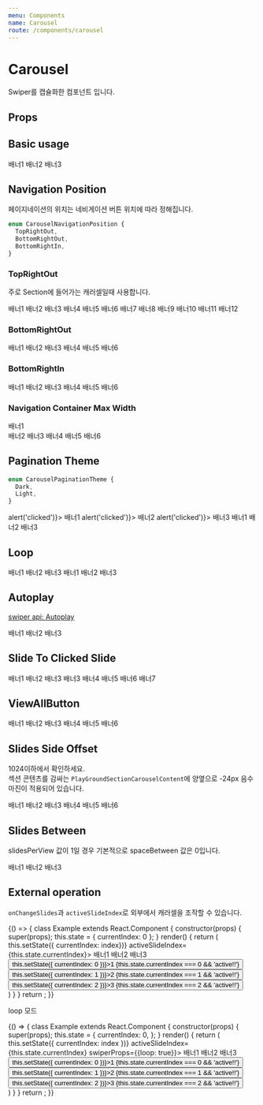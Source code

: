```yaml
---
menu: Components
name: Carousel
route: /components/carousel
---
```



# Carousel

Swiper를 캡슐화한 컴포넌트 입니다.

## Props

<PropsTable of={Carousel} />

## Basic usage

<Playground>
  <Carousel swiperProps={{ freeMode: true }}>
    <Slide>
      <PlayGroundBanner fill backgroundColor={Colors.red100}>
        배너1
      </PlayGroundBanner>
    </Slide>
    <Slide>
      <PlayGroundBanner fill backgroundColor={Colors.red200}>
        배너2
      </PlayGroundBanner>
    </Slide>
    <Slide>
      <PlayGroundBanner fill backgroundColor={Colors.red300}>
        배너3
      </PlayGroundBanner>
    </Slide>
  </Carousel>
</Playground>

## Navigation Position

페이지네이션의 위치는 네비게이션 버튼 위치에 따라 정해집니다.

```ts
enum CarouselNavigationPosition {
  TopRightOut,
  BottomRightOut,
  BottomRightIn,
}
```

### TopRightOut

주로 Section에 들어가는 캐러셀일때 사용합니다.

<Playground>
  <Section title="섹션 타이틀">
    <Carousel
      navigationPosition={CarouselNavigationPosition.TopRightOut}
      lgSlidesPerView={4}
      smSlidesPerView={2}
      pagination
    >
      <Slide>
        <PlayGroundBanner backgroundColor={Colors.blue100}>배너1</PlayGroundBanner>
      </Slide>
      <Slide>
        <PlayGroundBanner backgroundColor={Colors.blue200}>배너2</PlayGroundBanner>
      </Slide>
      <Slide>
        <PlayGroundBanner backgroundColor={Colors.blue300}>배너3</PlayGroundBanner>
      </Slide>
      <Slide>
        <PlayGroundBanner backgroundColor={Colors.blue400}>배너4</PlayGroundBanner>
      </Slide>
      <Slide>
        <PlayGroundBanner backgroundColor={Colors.blue500}>배너5</PlayGroundBanner>
      </Slide>
      <Slide>
        <PlayGroundBanner backgroundColor={Colors.blue600}>배너6</PlayGroundBanner>
      </Slide>
      <Slide>
        <PlayGroundBanner backgroundColor={Colors.blue100}>배너7</PlayGroundBanner>
      </Slide>
      <Slide>
        <PlayGroundBanner backgroundColor={Colors.blue200}>배너8</PlayGroundBanner>
      </Slide>
      <Slide>
        <PlayGroundBanner backgroundColor={Colors.blue300}>배너9</PlayGroundBanner>
      </Slide>
      <Slide>
        <PlayGroundBanner backgroundColor={Colors.blue400}>배너10</PlayGroundBanner>
      </Slide>
      <Slide>
        <PlayGroundBanner backgroundColor={Colors.blue500}>배너11</PlayGroundBanner>
      </Slide>
      <Slide>
        <PlayGroundBanner backgroundColor={Colors.blue600}>배너12</PlayGroundBanner>
      </Slide>
    </Carousel>
  </Section>
</Playground>

### BottomRightOut

<Playground>
  <Carousel
    navigationPosition={CarouselNavigationPosition.BottomRightOut}
    lgSlidesPerView={4}
    smSlidesPerView={2}
    pagination
  >
    <Slide>
      <PlayGroundBanner backgroundColor={Colors.blue100}>배너1</PlayGroundBanner>
    </Slide>
    <Slide>
      <PlayGroundBanner backgroundColor={Colors.blue200}>배너2</PlayGroundBanner>
    </Slide>
    <Slide>
      <PlayGroundBanner backgroundColor={Colors.blue300}>배너3</PlayGroundBanner>
    </Slide>
    <Slide>
      <PlayGroundBanner backgroundColor={Colors.blue400}>배너4</PlayGroundBanner>
    </Slide>
    <Slide>
      <PlayGroundBanner backgroundColor={Colors.blue500}>배너5</PlayGroundBanner>
    </Slide>
    <Slide>
      <PlayGroundBanner backgroundColor={Colors.blue600}>배너6</PlayGroundBanner>
    </Slide>
  </Carousel>
</Playground>

### BottomRightIn

<Playground>
  <Carousel
    navigationPosition={CarouselNavigationPosition.BottomRightIn}
    paginationTheme={CarouselPaginationTheme.Light}
    pagination
  >
    <Slide>
      <PlayGroundBanner backgroundColor={Colors.blue100}>배너1</PlayGroundBanner>
    </Slide>
    <Slide>
      <PlayGroundBanner backgroundColor={Colors.blue200}>배너2</PlayGroundBanner>
    </Slide>
    <Slide>
      <PlayGroundBanner backgroundColor={Colors.blue300}>배너3</PlayGroundBanner>
    </Slide>
    <Slide>
      <PlayGroundBanner backgroundColor={Colors.blue400}>배너4</PlayGroundBanner>
    </Slide>
    <Slide>
      <PlayGroundBanner backgroundColor={Colors.blue500}>배너5</PlayGroundBanner>
    </Slide>
    <Slide>
      <PlayGroundBanner backgroundColor={Colors.blue600}>배너6</PlayGroundBanner>
    </Slide>
  </Carousel>
</Playground>

### Navigation Container Max Width

<Playground>
  <Carousel navigationPosition={CarouselNavigationPosition.BottomRightIn} containerContentMaxWidth={560}>
    <Slide>
      <PlayGroundBanner backgroundColor={Colors.blue100} style={{ display: 'flex', justifyContent: 'center' }}>
        <div style={{ width: '100%', maxWidth: 560, backgroundColor: 'yellow', height: 100 }}>배너1</div>
      </PlayGroundBanner>
    </Slide>
    <Slide>
      <PlayGroundBanner backgroundColor={Colors.blue200}>배너2</PlayGroundBanner>
    </Slide>
    <Slide>
      <PlayGroundBanner backgroundColor={Colors.blue300}>배너3</PlayGroundBanner>
    </Slide>
    <Slide>
      <PlayGroundBanner backgroundColor={Colors.blue400}>배너4</PlayGroundBanner>
    </Slide>
    <Slide>
      <PlayGroundBanner backgroundColor={Colors.blue500}>배너5</PlayGroundBanner>
    </Slide>
    <Slide>
      <PlayGroundBanner backgroundColor={Colors.blue600}>배너6</PlayGroundBanner>
    </Slide>
  </Carousel>
</Playground>

## Pagination Theme

```ts
enum CarouselPaginationTheme {
  Dark,
  Light,
}
```

<Playground>
  <Carousel
    navigationPosition={CarouselNavigationPosition.BottomRightIn}
    paginationTheme={CarouselPaginationTheme.Dark}
    swiperProps={{ freeMode: false }}
    pagination
  >
    <Slide>
      <PlayGroundBanner backgroundColor={Colors.red100} onClick={() => alert('clicked')}>
        배너1
      </PlayGroundBanner>
    </Slide>
    <Slide>
      <PlayGroundBanner backgroundColor={Colors.red200} onClick={() => alert('clicked')}>
        배너2
      </PlayGroundBanner>
    </Slide>
    <Slide>
      <PlayGroundBanner backgroundColor={Colors.red300} onClick={() => alert('clicked')}>
        배너3
      </PlayGroundBanner>
    </Slide>
  </Carousel>
  <Carousel
    navigationPosition={CarouselNavigationPosition.BottomRightIn}
    paginationTheme={CarouselPaginationTheme.Light}
    swiperProps={{ freeMode: false }}
    pagination
  >
    <Slide>
      <PlayGroundBanner backgroundColor={Colors.blue100}>배너1</PlayGroundBanner>
    </Slide>
    <Slide>
      <PlayGroundBanner backgroundColor={Colors.blue200}>배너2</PlayGroundBanner>
    </Slide>
    <Slide>
      <PlayGroundBanner backgroundColor={Colors.blue300}>배너3</PlayGroundBanner>
    </Slide>
  </Carousel>
</Playground>

## Loop

<Playground>
  <Carousel
    navigationPosition={CarouselNavigationPosition.BottomRightIn}
    paginationTheme={CarouselPaginationTheme.Light}
    swiperProps={{ freeMode: true, loop: true }}
    pagination
  >
    <Slide>
      <PlayGroundBanner backgroundColor={Colors.blue100}>배너1</PlayGroundBanner>
    </Slide>
    <Slide>
      <PlayGroundBanner backgroundColor={Colors.blue200}>배너2</PlayGroundBanner>
    </Slide>
    <Slide>
      <PlayGroundBanner backgroundColor={Colors.blue300}>배너3</PlayGroundBanner>
    </Slide>
  </Carousel>
  <Carousel
    navigationPosition={CarouselNavigationPosition.BottomRightIn}
    paginationTheme={CarouselPaginationTheme.Light}
    swiperProps={{ freeMode: false, loop: true }}
    pagination
  >
    <Slide>
      <PlayGroundBanner backgroundColor={Colors.blue100}>배너1</PlayGroundBanner>
    </Slide>
    <Slide>
      <PlayGroundBanner backgroundColor={Colors.blue200}>배너2</PlayGroundBanner>
    </Slide>
    <Slide>
      <PlayGroundBanner backgroundColor={Colors.blue300}>배너3</PlayGroundBanner>
    </Slide>
  </Carousel>
</Playground>

## Autoplay

[swiper api: Autoplay](https://idangero.us/swiper/api/#autoplay)

<Playground>
  <Carousel
    navigationPosition={CarouselNavigationPosition.BottomRightIn}
    paginationTheme={CarouselPaginationTheme.Light}
    swiperProps={{
      autoplay: {
        delay: 6000,
        disableOnInteraction: false,
      },
    }}
    pagination
  >
    <Slide>
      <PlayGroundBanner backgroundColor={Colors.blue100}>배너1</PlayGroundBanner>
    </Slide>
    <Slide>
      <PlayGroundBanner backgroundColor={Colors.blue200}>배너2</PlayGroundBanner>
    </Slide>
    <Slide>
      <PlayGroundBanner backgroundColor={Colors.blue300}>배너3</PlayGroundBanner>
    </Slide>
  </Carousel>
</Playground>

## Slide To Clicked Slide

<Playground>
  <Carousel
    navigationPosition={CarouselNavigationPosition.BottomRightIn}
    paginationTheme={CarouselPaginationTheme.Light}
    lgSlidesPerView={4}
    smSlidesPerView={2}
    smSlidesSideOffset={24}
    swiperProps={{
      slideToClickedSlide: true,
    }}
    slideToClickedSlide
    pagination
  >
    <Slide>
      <PlayGroundBanner backgroundColor={Colors.blue100}>배너1</PlayGroundBanner>
    </Slide>
    <Slide>
      <PlayGroundBanner backgroundColor={Colors.blue200}>배너2</PlayGroundBanner>
    </Slide>
    <Slide>
      <PlayGroundBanner backgroundColor={Colors.blue300}>배너3</PlayGroundBanner>
    </Slide>
    <Slide>
      <PlayGroundBanner backgroundColor={Colors.blue300}>배너3</PlayGroundBanner>
    </Slide>
    <Slide>
      <PlayGroundBanner backgroundColor={Colors.blue400}>배너4</PlayGroundBanner>
    </Slide>
    <Slide>
      <PlayGroundBanner backgroundColor={Colors.blue500}>배너5</PlayGroundBanner>
    </Slide>
    <Slide>
      <PlayGroundBanner backgroundColor={Colors.blue600}>배너6</PlayGroundBanner>
    </Slide>
    <Slide>
      <PlayGroundBanner backgroundColor={Colors.blue700}>배너7</PlayGroundBanner>
    </Slide>
  </Carousel>
</Playground>

## ViewAllButton

<Playground>
  <Section title="섹션 타이틀">
    <Carousel
      navigationPosition={CarouselNavigationPosition.TopRightOut}
      lgSlidesPerView={4}
      smSlidesPerView={2}
      pagination
    >
      <Slide>
        <PlayGroundBanner backgroundColor={Colors.blue100}>배너1</PlayGroundBanner>
      </Slide>
      <Slide>
        <PlayGroundBanner backgroundColor={Colors.blue200}>배너2</PlayGroundBanner>
      </Slide>
      <Slide>
        <PlayGroundBanner backgroundColor={Colors.blue300}>배너3</PlayGroundBanner>
      </Slide>
      <Slide>
        <PlayGroundBanner backgroundColor={Colors.blue400}>배너4</PlayGroundBanner>
      </Slide>
      <Slide>
        <PlayGroundBanner backgroundColor={Colors.blue500}>배너5</PlayGroundBanner>
      </Slide>
      <Slide>
        <PlayGroundBanner backgroundColor={Colors.blue600}>배너6</PlayGroundBanner>
      </Slide>
      <Carousel.ViewAllButton />
    </Carousel>
  </Section>
</Playground>

## Slides Side Offset

1024이하에서 확인하세요.  
섹션 콘텐츠를 감싸는 `PlayGroundSectionCarouselContent`에 양옆으로 -24px 음수 마진이 적용되어 있습니다.

<Playground>
  <Section title="섹션 타이틀">
    <PlayGroundSectionCarouselContent>
      <Carousel
        navigationPosition={CarouselNavigationPosition.TopRightOut}
        lgSlidesPerView={4}
        smSlidesPerView={2}
        smSlidesSideOffset={24}
        pagination
      >
        <Slide>
          <PlayGroundBanner backgroundColor={Colors.blue100}>배너1</PlayGroundBanner>
        </Slide>
        <Slide>
          <PlayGroundBanner backgroundColor={Colors.blue200}>배너2</PlayGroundBanner>
        </Slide>
        <Slide>
          <PlayGroundBanner backgroundColor={Colors.blue300}>배너3</PlayGroundBanner>
        </Slide>
        <Slide>
          <PlayGroundBanner backgroundColor={Colors.blue400}>배너4</PlayGroundBanner>
        </Slide>
        <Slide>
          <PlayGroundBanner backgroundColor={Colors.blue500}>배너5</PlayGroundBanner>
        </Slide>
        <Slide>
          <PlayGroundBanner backgroundColor={Colors.blue600}>배너6</PlayGroundBanner>
        </Slide>
      </Carousel>
    </PlayGroundSectionCarouselContent>
  </Section>
</Playground>

## Slides Between

slidesPerView 값이 1일 경우 기본적으로 spaceBetween 값은 0입니다.

<Playground>
  <Carousel lgSpaceBetween lgSlidesSideOffset={32} smSpaceBetween smSlidesSideOffset={24}>
    <Slide>
      <PlayGroundBanner backgroundColor={Colors.red100}>배너1</PlayGroundBanner>
    </Slide>
    <Slide>
      <PlayGroundBanner backgroundColor={Colors.red200}>배너2</PlayGroundBanner>
    </Slide>
    <Slide>
      <PlayGroundBanner backgroundColor={Colors.red300}>배너3</PlayGroundBanner>
    </Slide>
  </Carousel>
</Playground>

## External operation

`onChangeSlides`과 `activeSlideIndex`로 외부에서 캐러셀을 조작할 수 있습니다.

<Playground>
  {() => {
    class Example extends React.Component {
      constructor(props) {
        super(props);
        this.state = { currentIndex: 0 };
      }
      render() {
        return (
          <div>
            <Carousel onChangeSlides={(index) => this.setState({ currentIndex: index})} activeSlideIndex={this.state.currentIndex}>
              <Slide><PlayGroundBanner backgroundColor={Colors.red100}>배너1</PlayGroundBanner></Slide>
              <Slide><PlayGroundBanner backgroundColor={Colors.red200}>배너2</PlayGroundBanner></Slide>
              <Slide><PlayGroundBanner backgroundColor={Colors.red300}>배너3</PlayGroundBanner></Slide>
            </Carousel>
            <div>
              <button onClick={() => this.setState({ currentIndex: 0 })}>1 {this.state.currentIndex === 0 && 'active!!'}</button>
              <button onClick={() => this.setState({ currentIndex: 1 })}>2 {this.state.currentIndex === 1 && 'active!!'}</button>
              <button onClick={() => this.setState({ currentIndex: 2 })}>3 {this.state.currentIndex === 2 && 'active!!'}</button>
            </div>
          </div>
        )
      }
    }
    return <Example/>;
  }}

</Playground>

loop 모드

<Playground>
  {() => {
    class Example extends React.Component {
      constructor(props) {
        super(props);
        this.state = { 
          currentIndex: 0, 
        };
      }
      render() {
        return (
          <div>
            <Carousel onChangeSlides={(index) => this.setState({ currentIndex: index })} activeSlideIndex={this.state.currentIndex} swiperProps={{loop: true}}>
              <Slide><PlayGroundBanner backgroundColor={Colors.red100}>배너1</PlayGroundBanner></Slide>
              <Slide><PlayGroundBanner backgroundColor={Colors.red200}>배너2</PlayGroundBanner></Slide>
              <Slide><PlayGroundBanner backgroundColor={Colors.red300}>배너3</PlayGroundBanner></Slide>
            </Carousel>
            <div>
              <button onClick={() => this.setState({ currentIndex: 0 })}>1 {this.state.currentIndex === 0 && 'active!!'}</button>
              <button onClick={() => this.setState({ currentIndex: 1 })}>2 {this.state.currentIndex === 1 && 'active!!'}</button>
              <button onClick={() => this.setState({ currentIndex: 2 })}>3 {this.state.currentIndex === 2 && 'active!!'}</button>
            </div>
          </div>
        )
      }
    }
    return <Example/>;
  }}

</Playground>
